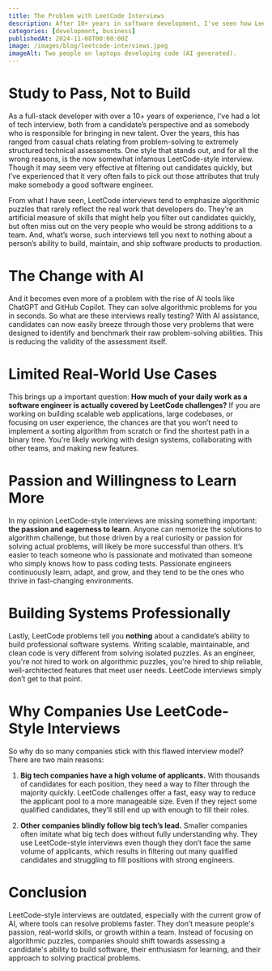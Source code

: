 ```yaml
---
title: The Problem with LeetCode Interviews
description: After 10+ years in software development, I've seen how LeetCode-style interviews fail to identify great engineers. This article explores why they miss the mark and what companies should focus on instead.
categories: [development, business]
publishedAt: 2024-11-08T00:00:00Z
image: /images/blog/leetcode-interviews.jpeg
imageAlt: Two people on laptops developing code (AI generated).
---
```


# Study to Pass, Not to Build

As a full-stack developer with over a 10+ years of experience, I've had a lot of tech interview, both from a candidate’s perspective and as somebody who is responsible for bringing in new talent. Over the years, this has ranged from casual chats relating from problem-solving to extremely structured technical assessments. One style that stands out, and for all the wrong reasons, is the now somewhat infamous LeetCode-style interview. Though it may seem very effective at filtering out candidates quickly, but I’ve experienced that it very often fails to pick out those attributes that truly make somebody a good software engineer.

From what I have seen, LeetCode interviews tend to emphasize algorithmic puzzles that rarely reflect the real work that developers do. They’re an artificial measure of skills that might help you filter out candidates quickly, but often miss out on the very people who would be strong additions to a team. And, what’s worse, such interviews tell you next to nothing about a person’s ability to build, maintain, and ship software products to production.

# The Change with AI

And it becomes even more of a problem with the rise of AI tools like ChatGPT and GitHub Copilot. They can solve algorithmic problems for you in seconds. So what are these interviews really testing? With AI assistance, candidates can now easily breeze through those very problems that were designed to identify and benchmark their raw problem-solving abilities. This is reducing the validity of the assessment itself.

# Limited Real-World Use Cases

This brings up a important question: **How much of your daily work as a software engineer is actually covered by LeetCode challenges?** If you are working on building scalable web applications, large codebases, or focusing on user experience, the chances are that you won’t need to implement a sorting algorithm from scratch or find the shortest path in a binary tree. You're likely working with design systems, collaborating with other teams, and making new features.

# Passion and Willingness to Learn More

In my opinion LeetCode-style interviews are missing something important: **the passion and eagerness to learn**. Anyone can memorize the solutions to algorithm challenge, but those driven by a real curiosity or passion for solving actual problems, will likely be more successful than others. It’s easier to teach someone who is passionate and motivated than someone who simply knows how to pass coding tests. Passionate engineers continuously learn, adapt, and grow, and they tend to be the ones who thrive in fast-changing environments.

# Building Systems Professionally

Lastly, LeetCode problems tell you **nothing** about a candidate’s ability to build professional software systems. Writing scalable, maintainable, and clean code is very different from solving isolated puzzles. As an engineer, you're not hired to work on algorithmic puzzles, you're hired to ship reliable, well-architected features that meet user needs. LeetCode interviews simply don’t get to that point.

# Why Companies Use LeetCode-Style Interviews

So why do so many companies stick with this flawed interview model? There are two main reasons:

1. **Big tech companies have a high volume of applicants.** With thousands of candidates for each position, they need a way to filter through the majority quickly. LeetCode challenges offer a fast, easy way to reduce the applicant pool to a more manageable size. Even if they reject some qualified candidates, they’ll still end up with enough to fill their roles.

2. **Other companies blindly follow big tech’s lead.** Smaller companies often imitate what big tech does without fully understanding why. They use LeetCode-style interviews even though they don’t face the same volume of applicants, which results in filtering out many qualified candidates and struggling to fill positions with strong engineers.

# Conclusion

LeetCode-style interviews are outdated, especially with the current grow of AI, where tools can resolve problems faster. They don’t measure people's passion, real-world skills, or growth within a team. Instead of focusing on algorithmic puzzles, companies should shift towards assessing a candidate's ability to build software, their enthusiasm for learning, and their approach to solving practical problems.
